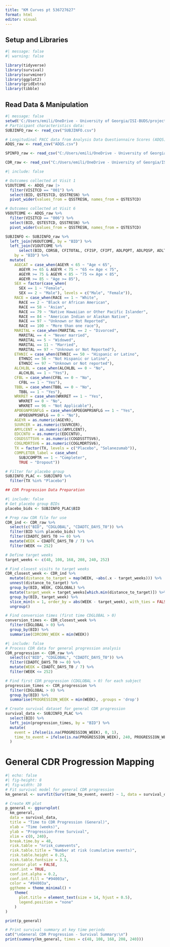 ---
title: "KM Curves pt 536727627"
format: html
editor: visual
---

## Setup and Libraries

```{r setup}
#| message: false
#| warning: false

library(tidyverse)
library(survival)
library(survminer)
library(ggplot2)
library(gridExtra)
library(tibble)
```

## Read Data & Manipulation

```{r data-read}
#| message: false
setwd('C:/Users/emili/OneDrive - University of Georgia/ISI-BUDS/project-week1/A4SecondaryAnalysis/A4SecondaryAnalysis/A4_ClinicalData/Derived Data')
# Participant characteristics data:
SUBJINFO_raw <- read_csv("SUBJINFO.csv")

# Longitudinal PACC data from Analysis Data Questionnaire Scores (ADQS):
ADQS_raw <- read_csv("ADQS.csv")

SPINFO_raw <- read_csv("C:/Users/emili/OneDrive - University of Georgia/ISI-BUDS/project-week1/A4SecondaryAnalysis/A4SecondaryAnalysis/A4_ClinicalData/Raw Data/spinfo.csv")

CDR_raw <- read_csv("C:/Users/emili/OneDrive - University of Georgia/ISI-BUDS/project-week1/A4SecondaryAnalysis/A4SecondaryAnalysis/A4_ClinicalData/Raw Data/cdr.csv")
```

```{r data-manipulation}
#| include: false

# Outcomes collected at Visit 1
V1OUTCOME <- ADQS_raw |>
  filter(VISITCD == "001") %>%
  select(BID, QSTESTCD, QSSTRESN) %>%
  pivot_wider(values_from = QSSTRESN, names_from = QSTESTCD)

# Outcomes collected at Visit 6
V6OUTCOME <- ADQS_raw %>%
  filter(VISITCD == "006") %>%
  select(BID, QSTESTCD, QSSTRESN) %>%
  pivot_wider(values_from = QSSTRESN, names_from = QSTESTCD)

SUBJINFO <- SUBJINFO_raw %>%
  left_join(V6OUTCOME, by = "BID") %>%
  left_join(V1OUTCOME %>%
      select(BID, CDRSB, CFITOTAL, CFISP, CFIPT, ADLPQPT, ADLPQSP, ADLTOTAL), 
    by = "BID") %>%
  mutate(
    AGECAT = case_when(AGEYR < 65 ~ "Age < 65",
      AGEYR >= 65 & AGEYR < 75 ~ "65 <= Age < 75",
      AGEYR >= 75 & AGEYR < 85 ~ "75 <= Age < 85",
      AGEYR >= 85 ~ "Age >= 85"),
    SEX = factor(case_when(
      SEX == 1 ~ "Female",
      SEX == 2 ~ "Male"), levels = c("Male", "Female")),
    RACE = case_when(RACE == 1 ~ "White",
      RACE == 2 ~ "Black or African American",
      RACE == 58 ~ "Asian",
      RACE == 79 ~ "Native Hawaiian or Other Pacific Islander",
      RACE == 84 ~ "American Indian or Alaskan Native",
      RACE == 97 ~ "Unknown or Not Reported",
      RACE == 100 ~ "More than one race"),
    MARITAL = case_when(MARITAL == 2 ~ "Divorced",
      MARITAL == 4 ~ "Never married",
      MARITAL == 5 ~ "Widowed",
      MARITAL == 11 ~ "Married",
      MARITAL == 97 ~ "Unknown or Not Reported"),
    ETHNIC = case_when(ETHNIC == 50 ~ "Hispanic or Latino",
      ETHNIC == 56 ~ "Not Hispanic or Latino",
      ETHNIC == 97 ~ "Unknown or Not reported"),
    ALCHLBL = case_when(ALCHLBL == 0 ~ "No",
      ALCHLBL == 1 ~ "Yes"),
    CFBL = case_when(CFBL == 0 ~ "No",
      CFBL == 1 ~ "Yes"),
    TBBL = case_when(TBBL == 0 ~ "No",
      TBBL == 1 ~ "Yes"),
    WRKRET = case_when(WRKRET == 1 ~ "Yes",
      WRKRET == 0 ~ "No",
      WRKRET == 96 ~ "Not Applicable"),
    APOEGNPRSNFLG = case_when(APOEGNPRSNFLG == 1 ~ "Yes",
      APOEGNPRSNFLG == 0 ~ "No"),
    AGEYR = as.numeric(AGEYR),
    SUVRCER = as.numeric(SUVRCER),
    AMYLCENT = as.numeric(AMYLCENT),
    EDCCNTU = as.numeric(EDCCNTU),
    COGDSSTTSV6 = as.numeric(COGDSSTTSV6),
    COGLMDRTSV6 = as.numeric(COGLMDRTSV6),
    TX = factor(TX, levels = c("Placebo", "Solanezumab")),
    COMPLETER_label = case_when(
      SUBJCOMPTR == 1 ~ "Completer",
      TRUE ~ "Dropout"))

# Filter for placebo group
SUBJINFO_PLAC <- SUBJINFO %>% 
  filter(TX %in% "Placebo")
```


```{r cdr-prep}
## CDR Progression Data Preparation

#| include: false
# Get placebo group BIDs
placebo_bids <- SUBJINFO_PLAC$BID

# Prep raw CDR file for use
CDR_ind <- CDR_raw %>% 
  select(c("BID", "CDGLOBAL", "CDADTC_DAYS_T0")) %>% 
  filter(BID %in% placebo_bids) %>%
  filter(CDADTC_DAYS_T0 >= 0) %>% 
  mutate(WEEK = CDADTC_DAYS_T0 / 7) %>% 
  filter(WEEK <= 252)

# Define target weeks
target_weeks <- c(48, 108, 168, 208, 240, 252)

# Find closest visits to target weeks
CDR_closest_week <- CDR_ind %>%
  mutate(distance_to_target = map(WEEK, ~abs(.x - target_weeks))) %>%
  unnest(distance_to_target) %>%
  group_by(BID, WEEK, CDGLOBAL) %>%
  mutate(target_week = target_weeks[which.min(distance_to_target)]) %>%
  group_by(BID, target_week) %>%
  slice_min(n = 1, order_by = abs(WEEK - target_week), with_ties = FALSE) %>%
  ungroup()

# Find conversion times (first time CDGLOBAL > 0)
conversion_times <- CDR_closest_week %>%
  filter(CDGLOBAL > 0) %>%
  group_by(BID) %>%
  summarise(CDRCONV_WEEK = min(WEEK))

```

```{r}
#| include: false
# Process CDR data for general progression analysis
CDR_progression <- CDR_raw %>% 
  select(c("BID", "CDGLOBAL", "CDADTC_DAYS_T0")) %>% 
  filter(CDADTC_DAYS_T0 >= 0) %>% 
  mutate(WEEK = CDADTC_DAYS_T0 / 7) %>% 
  filter(WEEK <= 252)

# Find first CDR progression (CDGLOBAL > 0) for each subject
progression_times <- CDR_progression %>%
  filter(CDGLOBAL > 0) %>%
  group_by(BID) %>%
  summarise(PROGRESSION_WEEK = min(WEEK), .groups = 'drop')

# Create survival dataset for general CDR progression
survival_data <- SUBJINFO_PLAC %>%
  select(BID) %>%
  left_join(progression_times, by = "BID") %>%
  mutate(
    event = ifelse(is.na(PROGRESSION_WEEK), 0, 1),
    time_to_event = ifelse(is.na(PROGRESSION_WEEK), 240, PROGRESSION_WEEK)  # 240 weeks max follow-up
  )
```


# General CDR Progression Mapping

```{r km-general-progression}
#| echo: false
#| fig-height: 8
#| fig-width: 10
# Fit survival model for general CDR progression
km_general <- survfit(Surv(time_to_event, event) ~ 1, data = survival_data)

# Create KM plot
p_general <- ggsurvplot(
  km_general,
  data = survival_data,
  title = "Time to CDR Progression (General)",
  xlab = "Time (weeks)",
  ylab = "Progression-Free Survival",
  xlim = c(0, 240), 
  break.time.by = 48, 
  risk.table = "nrisk_cumevents",
  risk.table.title = "Number at risk (cumulative events)",
  risk.table.height = 0.25,
  risk.table.fontsize = 3.5,
  ncensor.plot = FALSE,
  conf.int = TRUE,
  conf.int.alpha = 0.2,
  conf.int.fill = "#94003a",
  color = "#94003a",
  ggtheme = theme_minimal() +
    theme(
      plot.title = element_text(size = 14, hjust = 0.5),
      legend.position = "none"
    ) 
) 

print(p_general)

# Print survival summary at key time periods
cat("\nGeneral CDR Progression - Survival Summary:\n")
print(summary(km_general, times = c(48, 108, 168, 208, 240)))
```
